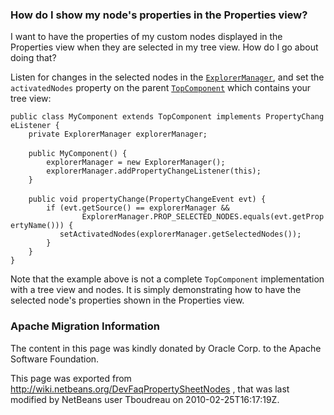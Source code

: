 <!--

    Licensed to the Apache Software Foundation (ASF) under one
    or more contributor license agreements.  See the NOTICE file
    distributed with this work for additional information
    regarding copyright ownership.  The ASF licenses this file
    to you under the Apache License, Version 2.0 (the
    "License"); you may not use this file except in compliance
    with the License.  You may obtain a copy of the License at

      http://www.apache.org/licenses/LICENSE-2.0

    Unless required by applicable law or agreed to in writing,
    software distributed under the License is distributed on an
    "AS IS" BASIS, WITHOUT WARRANTIES OR CONDITIONS OF ANY
    KIND, either express or implied.  See the License for the
    specific language governing permissions and limitations
    under the License.

-->

===How do I show my node's properties in the Properties view?===
I want to have the properties of my custom nodes displayed in the Properties view when they are selected in my tree view. How do I go about doing that?

Listen for changes in the selected nodes in the [http://bits.netbeans.org/dev/javadoc/org-openide-explorer/org/openide/explorer/ExplorerManager.html <tt>ExplorerManager</tt>], and set the <code>activatedNodes</code> property on the parent [[DevFaqWindowsTopComponent| <tt>TopComponent</tt>]] which contains your tree view:
 public class MyComponent extends TopComponent implements PropertyChangeListener {
     private ExplorerManager explorerManager;
 
     public MyComponent() {
         explorerManager = new ExplorerManager();
         explorerManager.addPropertyChangeListener(this);
     }
 
     public void propertyChange(PropertyChangeEvent evt) {
         if (evt.getSource() == explorerManager &amp;&amp;
                 ExplorerManager.PROP_SELECTED_NODES.equals(evt.getPropertyName())) {
            setActivatedNodes(explorerManager.getSelectedNodes());
         }
     }
 }
Note that the example above is not a complete <tt>TopComponent</tt> implementation with a tree view and nodes. It is simply demonstrating how to have the selected node's properties shown in the Properties view.

===Apache Migration Information===

The content in this page was kindly donated by Oracle Corp. to the
Apache Software Foundation.

This page was exported from http://wiki.netbeans.org/DevFaqPropertySheetNodes , 
that was last modified by NetBeans user Tboudreau 
on 2010-02-25T16:17:19Z.

